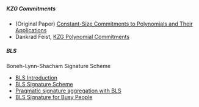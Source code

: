 ##### **KZG Commitments**

- (Original Paper) [Constant-Size Commitments to Polynomials and Their Applications](https://link.springer.com/chapter/10.1007/978-3-642-17373-8_11)
- Dankrad Feist, [KZG Polynomial Commitments](https://dankradfeist.de/ethereum/2020/06/16/kate-polynomial-commitments.html)

##### **BLS**

Boneh-Lynn-Shacham Signature Scheme

- [BLS Introduction](https://eth2book.info/altair/part2/building_blocks/signatures)
- [BLS Signature Scheme](https://tools.ietf.org/id/draft-boneh-bls-signature-00.txt)
- [Pragmatic signature aggregation with BLS](https://ethresear.ch/t/pragmatic-signature-aggregation-with-bls/2105?u=benjaminion)
- [BLS Signature for Busy People](https://gist.github.com/paulmillr/18b802ad219b1aee34d773d08ec26ca2)